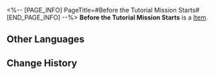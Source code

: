 <%-- [PAGE_INFO]
PageTitle=#Before the Tutorial Mission Starts#
[END_PAGE_INFO] --%>
{{Item Infobox
|id          = 22000
|image       = Item Before the Tutorial Mission Starts.png
|type        = 
|invCategory = Light Cone
|rarity      = 4
|effect      = Light Cone for the Path of {{Color|h|Nihility}}. Light Cone ability is only effective for characters of this Path.
|description = ''How much longer until the action starts?<br />You have the nerve to ask a question like that... is something wrong with the new recruit?<br />No.<br />Elio didn't choose her because she was good at field work, but she has to at least survive this rookie assignment.<br />She's cruising.<br />Then I'm relieved. It seems that Bladie has proved to be a reliable operative as well.<br />...''
}}
'''Before the Tutorial Mission Starts''' is a [[Item]].

==Other Languages==
{{Other Languages
|en   = Before the Tutorial Mission Starts
|zhs  = 新手任务开始前
|zht  = 新手任務開始前
|ja   = {{Rubi|初|はじ}}めてのクエストの{{Rubi|前|まえ}}に
|ko   = 초보자 임무 시작 전
|es   = Antes de que comience la misión del tutorial
|fr   = Avant que la mission du tutoriel commence
|ru   = Перед началом тренировочной миссии
|th   = Before the Tutorial Mission Starts
|vi   = Trước Khi Bắt Đầu Nhiệm Vụ Tân Thủ
|de   = Bevor das Tutorial beginnt
|id   = Before the Tutorial Mission Starts
|pt   = Antes do Início da Missão do Tutorial
}}

==Change History==
{{Change History|2.0}}